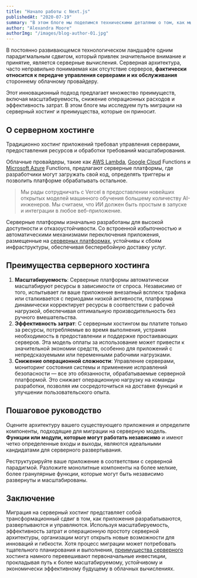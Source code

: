```yaml
---
title: "Начало работы с Next.js"
publishedAt: "2020-07-19"
summary: "В этом блоге мы поделимся техническими деталями о том, как мы создали эту современную систему отслеживания веб-форм, и опишем, как команды в Simple взаимодействуют с метриками качества данных, которые лежат в основе нашей сети конструктора дизайна."
author: "Alexandra Moore"
authorImg: "/images/blog-author-01.jpg"
---
```


В постоянно развивающемся технологическом ландшафте одним парадигмальным сдвигом, который привлек значительное внимание и принятие, является серверные вычисления. Серверная архитектура, часто неправильно понимаемая как отсутствие серверов, **фактически относится к передаче управления серверами и их обслуживания** стороннему облачному провайдеру.

Этот инновационный подход предлагает множество преимуществ, включая масштабируемость, снижение операционных расходов и эффективность затрат. В этом блоге мы исследуем путь миграции на серверный хостинг и преимущества, которые он приносит.

## О серверном хостинге

Традиционно хостинг приложений требовал управления серверами, предоставления ресурсов и обработки требований масштабирования.

Облачные провайдеры, такие как [AWS Lambda](#0), [Google Cloud](#0) Functions и [Microsoft Azure](#0) Functions, предлагают серверные платформы, где разработчики могут загружать свой код, определять триггеры и позволить платформе обрабатывать остальное.

> Мы рады сотрудничать с Vercel в предоставлении новейших открытых моделей машинного обучения большему количеству AI-инженеров. Мы считаем, что ИИ должен быть простым в запуске и интеграции в любое веб-приложение.

Серверные платформы изначально разработаны для высокой доступности и отказоустойчивости. Со встроенной избыточностью и автоматическими механизмами переключения приложения, размещенные на [серверных платформах](#0), устойчивы к сбоям инфраструктуры, обеспечивая бесперебойную доставку услуг.

## Преимущества серверного хостинга

1.  **Масштабируемость**: Серверные платформы автоматически масштабируют ресурсы в зависимости от спроса. Независимо от того, испытывает ли ваше приложение внезапный всплеск трафика или сталкивается с периодами низкой активности, платформа динамически корректирует ресурсы в соответствии с рабочей нагрузкой, обеспечивая оптимальную производительность без ручного вмешательства.
2.  **Эффективность затрат**: С серверным хостингом вы платите только за ресурсы, потребляемые во время выполнения, устраняя необходимость в предоставлении и поддержке простаивающих серверов. Эта модель оплаты за использование может привести к значительной экономии средств, особенно для приложений с непредсказуемыми или переменными рабочими нагрузками.
3.  **Снижение операционной сложности**: Управление серверами, мониторинг состояния системы и применение исправлений безопасности — все это обязанности, обрабатываемые серверной платформой. Это снижает операционную нагрузку на команды разработки, позволяя им сосредоточиться на доставке функций и улучшении пользовательского опыта.

## Пошаговое руководство

Оцените архитектуру вашего существующего приложения и определите компоненты, подходящие для миграции на серверную модель. **Функции или модули, которые могут работать независимо** и имеют четко определенные входы и выходы, являются идеальными кандидатами для серверного развертывания.

Реструктурируйте ваше приложение в соответствии с серверной парадигмой. Разложите монолитные компоненты на более мелкие, более гранулярные функции, которые могут быть независимо развернуты и масштабированы.

## Заключение

Миграция на серверный хостинг представляет собой трансформационный сдвиг в том, как приложения разрабатываются, развертываются и управляются. Используя масштабируемость, эффективность затрат и операционную простоту серверной архитектуры, организации могут открыть новые возможности для инноваций и гибкости. Хотя процесс миграции может потребовать тщательного планирования и выполнения, [преимущества серверного](#0) хостинга намного перевешивают первоначальные инвестиции, прокладывая путь к более масштабируемому, устойчивому и экономически эффективному будущему в облачных вычислениях.
